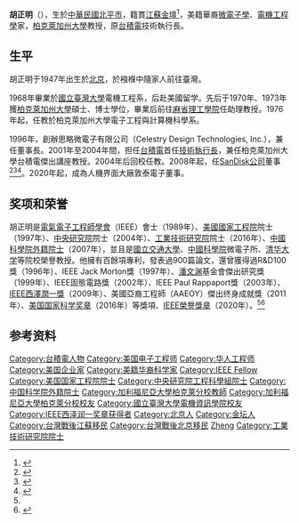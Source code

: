 {{Infobox scientist
| name                    = 胡正明<br>Chenming Calvin Hu 
| image                   = 
| image_size              = 170px
| birth_date={{birth_date_and_age|1947|7|12}}
| birth_place ={{ROC|北平市}}
| nationality ={{ROC}}
| residence = {{USA}}
| field                   = [[電子工程|電子工程]]
| work_institution        = [[柏克萊加州大學|柏克萊加州大學]]
| alma_mater              = [[國立臺灣大學|國立臺灣大學]]<br />[[柏克萊加州大學|柏克萊加州大學]]
| known_for               = 
| author_abbrev_bot = 
| author_abbrev_zoo = 
| influences        = 
| religion          = 
| signature         =  <!--(filename only)-->
| footnotes         = 
*{{Infobox_People_Sinica
|组别=工程科學組
|届数=第25屆
|当选年=2004年}}
}}

'''胡正明'''（{{bd|1947年|7月12日|}}），生於[[中華民國|中華民國]][[北平市|北平市]]，籍貫[[江蘇|江蘇]][[金壇|金壇]]<ref>{{cite web|url=http://www.chinaqw.com/node2/node116/node1090/node1093/userobject6ai236323.html|title=胡正明博士回鄉参加“胡素鸿銅像揭幕儀式” |publisher=中國僑網|date=2005-04-21}}</ref>，美籍華裔[[微电子學|微電子學]]、[[電機工程學|電機工程學]]家，[[柏克萊加州大學|柏克萊加州大學]]教授，原[[台積電|台積電]]技術執行長。

== 生平 ==
胡正明于1947年出生於[[北京|北京]]，於襁褓中隨家人前往臺灣。

1968年畢業於[[國立臺灣大學|國立臺灣大學]]電機工程系，后赴美國留学。先后于1970年、1973年獲[[柏克萊加州大學|柏克萊加州大學]]碩士、博士學位，畢業后前往[[麻省理工學院|麻省理工學院]]任助理教授。1976年起，任教於柏克萊加州大學電子工程與計算機科學系。

1996年，創辦思略微電子有限公司（Celestry Design Technologies, Inc.），兼任董事長。2001年至2004年間，担任[[台積電|台積電]]首任[[技術長|技術執行長]]，兼任柏克萊加州大學台積電傑出講座教授。2004年后回校任教。2008年起，任[[SanDisk公司|SanDisk公司]]董事<ref name="berkeley">{{cite web|url=http://www.eecs.berkeley.edu/~hu/|title=Chenming Calvin Hu|publisher=University of California at Berkeley|language=en}}</ref><ref>{{cite web|url=http://www.tsmc.com/tsmcdotcom/PRListingNewsArchivesAction.do?action=detail&newsid=1519&language=C|title=台積公司技術長胡正明博士請辭獲准並將重返校園任教|publisher=台積电|date=2004-06-11}}</ref><ref>{{cite web|url=http://db1n.sinica.edu.tw/textdb/ioconas/binfo1N.php?_op=?ID:M109|title=胡正明|publisher=中央研究院}}</ref>。2020年起，成為人機界面大廠敦泰電子董事。

== 奖项和荣誉 ==
胡正明是[[電氣電子工程師學會|電氣電子工程師學會]]（IEEE）會士（1989年）、[[美國國家工程院|美國國家工程院]]院士（1997年）、[[中央研究院|中央研究院]]院士（2004年）、[[工業技術研究院|工業技術研究院]]院士（2016年）、[[中國科學院外籍院士|中國科學院外籍院士]]（2007年），並且是[[國立交通大學|國立交通大學]]、[[中國科學院|中國科學院]]微電子所、[[清华大学|清华大学]]等院校榮譽教授。他擁有百餘項專利，發表過900篇論文，還曾獲得過R&D100獎（1996年）、IEEE Jack Morton獎（1997年）、[[潘文渊|潘文渊]]基金會傑出研究獎（1999年）、IEEE固態電路獎（2002年）、IEEE Paul Rappaport獎（2003年）、[[IEEE西澤潤一獎|IEEE西澤潤一獎]]（2009年）、美國亞裔工程師（AAEOY）傑出终身成就獎（2011年）、[[National_Medal_of_Technology_and_Innovation|美国国家科学奖章]]（2016年）等獎項、[[IEEE榮譽獎章|IEEE榮譽獎章]]（2020年）。<ref name="berkeley" /><ref>{{cite web|url=http://scitech.people.com.cn/GB/25509/29829/57716/6708602.html|title=2007年當選外籍院士：胡正明|publisher=人民網中國兩院院士資料庫}}</ref>

== 参考资料 ==
{{Reflist}}

{{IEEE西泽润一奖章获得者}}
{{中国科学院全体健在院士}}
{{中央研究院第二十五届院士}}
{{中国科学院外籍院士}}
{{Authority control}}

{{DEFAULTSORT:Hu zhengming}}
[[Category:台積電人物|Category:台積電人物]]
[[Category:美国电子工程师|Category:美国电子工程师]]
[[Category:华人工程师|Category:华人工程师]]
[[Category:美国企业家|Category:美国企业家]]
[[Category:美籍华裔科学家|Category:美籍华裔科学家]]
[[Category:IEEE_Fellow|Category:IEEE Fellow]]
[[Category:美国国家工程院院士|Category:美国国家工程院院士]]
[[Category:中央研究院工程科學組院士|Category:中央研究院工程科學組院士]]
[[Category:中国科学院外籍院士|Category:中国科学院外籍院士]]
[[Category:加利福尼亞大學柏克萊分校教師|Category:加利福尼亞大學柏克萊分校教師]]
[[Category:加利福尼亞大學柏克萊分校校友|Category:加利福尼亞大學柏克萊分校校友]]
[[Category:國立臺灣大學電機資訊學院校友|Category:國立臺灣大學電機資訊學院校友]]
[[Category:IEEE西泽润一奖章获得者|Category:IEEE西泽润一奖章获得者]]
[[Category:北京人|Category:北京人]]
[[Category:金坛人|Category:金坛人]]
[[Category:台灣戰後江蘇移民|Category:台灣戰後江蘇移民]]
[[Category:台灣戰後北京移民|Category:台灣戰後北京移民]]
[[Category:胡姓|Zheng]]
[[Category:工業技術研究院院士|Category:工業技術研究院院士]]